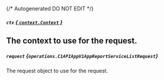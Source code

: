 {/* Autogenerated DO NOT EDIT  */}

##### `ctx` [*{ `context.Context` }*](https://pkg.go.dev/context#Context)
The context to use for the request.
---
##### `request` *{`operations.C1APIAppV1AppReportServiceListRequest`}*
The request object to use for the request.

<Collapsible openLabel={Labels.showProperties} closeLabel={Labels.hideProperties}>
  <C1APIAppV1AppReportServiceListRequest />
</Collapsible>


